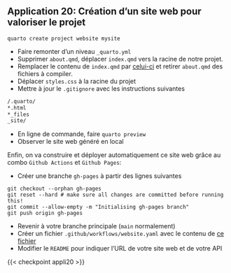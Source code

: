 ::: {.application}

## Application 20: Création d'un site web pour valoriser le projet

```.python
quarto create project website mysite
```

- Faire remonter d'un niveau `_quarto.yml`
- Supprimer `about.qmd`, déplacer `index.qmd` vers la racine de notre projet.
- Remplacer le contenu de `index.qmd` par [celui-ci](https://raw.githubusercontent.com/ensae-reproductibilite/application/tree/appli19/index.qmd) et retirer `about.qmd` des fichiers à compiler.
- Déplacer `styles.css` à la racine du projet
- Mettre à jour le `.gitignore` avec les instructions suivantes

```.bash
/.quarto/
*.html
*_files
_site/
```

- En ligne de commande, faire `quarto preview`
- Observer le site web généré en local

Enfin, on va construire et déployer automatiquement ce site web grâce au
combo `Github Actions` et `Github Pages`:

- Créer une branche `gh-pages` à partir des lignes suivantes

```.python
git checkout --orphan gh-pages
git reset --hard # make sure all changes are committed before running this!
git commit --allow-empty -m "Initialising gh-pages branch"
git push origin gh-pages
```

- Revenir à votre branche principale (`main` normalement)
- Créer un fichier `.github/workflows/website.yaml` avec le contenu de [ce fichier](https://raw.githubusercontent.com/ensae-reproductibilite/application/tree/appli20/.github/workflows/publish.yaml)
- Modifier le `README` pour indiquer l'URL de votre site web et de votre API

:::


{{< checkpoint appli20 >}}

